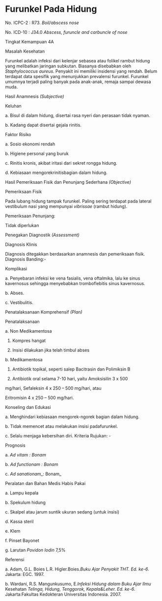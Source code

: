 # Furunkel Pada Hidung

No. ICPC-2 : R73. _Boil/abscess nose_

No. ICD-10 : J34.0 _Abscess, furuncle and carbuncle of nose_

Tingkat Kemampuan 4A

Masalah Kesehatan

Furunkel adalah infeksi dari kelenjar sebasea atau folikel rambut hidung yang melibatkan jaringan subkutan. Biasanya disebabkan oleh _Staphylococcus aureus_. Penyakit ini memiliki insidensi yang rendah. Belum terdapat data spesifik yang menunjukkan prevalensi furunkel. Furunkel umumnya terjadi paling banyak pada anak-anak, remaja sampai dewasa muda.

Hasil Anamnesis _(Subjective)_

Keluhan

a. Bisul di dalam hidung, disertai rasa nyeri dan perasaan tidak nyaman.

b. Kadang dapat disertai gejala rinitis.

Faktor Risiko

a. Sosio ekonomi rendah

b. Higiene personal yang buruk

c. Rinitis kronis, akibat iritasi dari sekret rongga hidung.

d. Kebiasaan mengorekrinitisbagian dalam hidung.

Hasil Pemeriksaan Fisik dan Penunjang Sederhana _(Objective)_

Pemeriksaan Fisik

Pada lubang hidung tampak furunkel. Paling sering terdapat pada lateral vestibulum nasi yang mempunyai _vibrissae_ (rambut hidung).

Pemeriksaan Penunjang:

Tidak diperlukan

Penegakan Diagnostik _(Assessment)_

Diagnosis Klinis

Diagnosis ditegakkan berdasarkan anamnesis dan pemeriksaan fisik. Diagnosis Banding:-

Komplikasi

a. Penyebaran infeksi ke vena fasialis, vena oftalmika, lalu ke sinus kavernosus sehingga menyebabkan tromboflebitis sinus kavernosus.

b. Abses.

c. Vestibulitis.

Penatalaksanaan Komprehensif _(Plan)_

Penatalaksanaan

a. Non Medikamentosa

1) Kompres hangat

2) Insisi dilakukan jika telah timbul abses

b. Medikamentosa

1) Antibiotik topikal, seperti salep Bacitrasin dan Polimiksin B

2) Antibiotik oral selama 7-10 hari, yaitu Amoksisilin 3 x 500

mg/hari, Sefaleksin 4 x 250 – 500 mg/hari, atau

Eritromisin 4 x 250 – 500 mg/hari.

Konseling dan Edukasi

a. Menghindari kebiasaan mengorek-ngorek bagian dalam hidung.

b. Tidak memencet atau melakukan insisi padafurunkel.

c. Selalu menjaga kebersihan diri. Kriteria Rujukan: -

Prognosis

a. _Ad vitam_ _: Bonam_

b. _Ad functionam_ _: Bonam_

c. _Ad sanationam__: Bonam_

Peralatan dan Bahan Medis Habis Pakai

a. Lampu kepala

b. Spekulum hidung

c. Skalpel atau jarum suntik ukuran sedang (untuk insisi)

d. Kassa steril

e. Klem

f. Pinset Bayonet

g. Larutan _Povidon Iodin_ 7,5%

Referensi

a. Adam, G.L. Boies L.R. Higler.Boies._Buku Ajar Penyakit THT. Ed. ke-6_. Jakarta: EGC. 1997.

b. Wardani, R.S. Mangunkusumo, E._Infeksi Hidung dalam Buku Ajar Ilmu_ Kesehatan _Telinga, Hidung, Tenggorok, Kepala&Leher. Ed. ke-6_. Jakarta:Fakultas Kedokteran Universitas Indonesia. 2007.
